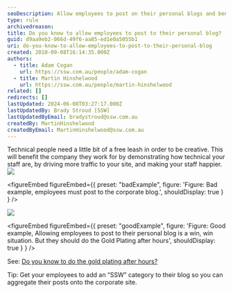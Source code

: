 ```yaml
---
seoDescription: Allow employees to post on their personal blogs and benefit from increased creativity, traffic, and staff happiness.
type: rule
archivedreason:
title: Do you know to allow employees to post to their personal blog?
guid: d9aa9eb2-066d-49f6-aa85-ed1e0a5055b1
uri: do-you-know-to-allow-employees-to-post-to-their-personal-blog
created: 2010-09-08T16:14:35.000Z
authors:
  - title: Adam Cogan
    url: https://ssw.com.au/people/adam-cogan
  - title: Martin Hinshelwood
    url: https://ssw.com.au/people/martin-hinshelwood
related: []
redirects: []
lastUpdated: 2024-06-08T03:27:17.000Z
lastUpdatedBy: Brady Stroud [SSW]
lastUpdatedByEmail: bradystroud@ssw.com.au
createdBy: MartinHinshelwood
createdByEmail: MartinHinshelwood@ssw.com.au
---
```


Technical people need a little bit of a free leash in order to be creative. This will benefit the company they work for by demonstrating how technical your staff are, by driving more traffic to your site, and making your staff happier.
![](RulesBloggingCorporateBad.jpg)

<figureEmbed figureEmbed={{
  preset: "badExample",
  figure: 'Figure: Bad example, employees must post to the corporate blog.',
  shouldDisplay: true
} } />


![](RulesBloggingCorporateGood.jpg)

<figureEmbed figureEmbed={{
  preset: "goodExample",
  figure: 'Figure: Good example, Allowing employees to post to their personal blog is a win, win situation. But they should do the Gold Plating after hours',
  shouldDisplay: true
} } />


See: [Do you know to do the gold plating after hours?](/do-you-know-to-do-the-gold-plating-after-hours)

Tip: Get your employees to add an “SSW” category to their blog so you can aggregate their posts onto the corporate site.
